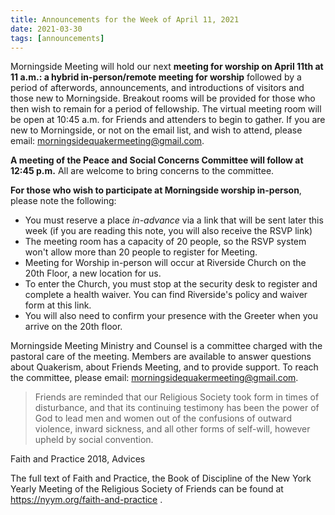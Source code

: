 ```yaml
---
title: Announcements for the Week of April 11, 2021
date: 2021-03-30
tags: [announcements]
---
```


Morningside Meeting will hold our next **meeting for worship on April 11th
at 11 a.m.: a hybrid in-person/remote meeting for worship** followed by a period of
afterwords, announcements, and introductions of visitors and those new to Morningside.
Breakout rooms will be provided for those who then wish to remain for a period of
fellowship. The virtual meeting room will be open at 10:45 a.m. for Friends and attenders to
begin to gather. If you are new to Morningside, or not on the email list, and wish to attend,
please email: morningsidequakermeeting@gmail.com.

**A meeting of the Peace and Social Concerns Committee will follow at 12:45 p.m.** All are welcome to bring concerns to the committee.

**For those who wish to participate at Morningside worship in-person**, please note the
following:

- You must reserve a place _in-advance_ via a link that will be sent later this week (if
  you are reading this note, you will also receive the RSVP link)
- The meeting room has a capacity of 20 people, so the RSVP system won&#39;t allow more
  than 20 people to register for Meeting.
- Meeting for Worship in-person will occur at Riverside Church on the 20th Floor, a
  new location for us.
- To enter the Church, you must stop at the security desk to register and complete a
  health waiver. You can find Riverside&#39;s policy and waiver form at this link.
- You will also need to confirm your presence with the Greeter when you arrive on the
  20th floor.

Morningside Meeting Ministry and Counsel is a committee charged with the pastoral care of
the meeting. Members are available to answer questions about Quakerism, about Friends
Meeting, and to provide support. To reach the committee, please email:
morningsidequakermeeting@gmail.com.

> Friends are reminded that our Religious Society took form in times of disturbance,
> and that its continuing testimony has been the power of God to lead men and women
> out of the confusions of outward violence, inward sickness, and all other forms of
> self-will, however upheld by social convention.

Faith and Practice 2018, Advices

The full text of Faith and Practice, the Book of Discipline of the New York Yearly Meeting of
the Religious Society of Friends can be found at https://nyym.org/faith-and-practice .

